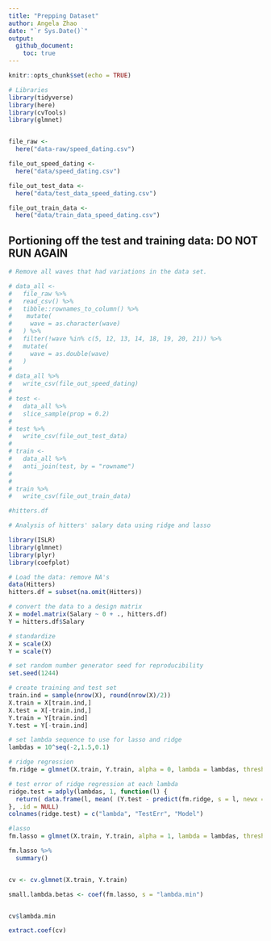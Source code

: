 ```yaml
---
title: "Prepping Dataset"
author: Angela Zhao
date: "`r Sys.Date()`"
output: 
  github_document:
    toc: true
---
```


```r
knitr::opts_chunk$set(echo = TRUE)
```

```r
# Libraries
library(tidyverse)
library(here)
library(cvTools)
library(glmnet)


file_raw <-
  here("data-raw/speed_dating.csv")

file_out_speed_dating <-
  here("data/speed_dating.csv")

file_out_test_data <-
  here("data/test_data_speed_dating.csv")

file_out_train_data <-
  here("data/train_data_speed_dating.csv")

```


## Portioning off the test and training data: DO NOT RUN AGAIN
```r

# Remove all waves that had variations in the data set. 

# data_all <-
#   file_raw %>%
#   read_csv() %>%
#   tibble::rownames_to_column() %>%
#    mutate(
#     wave = as.character(wave)
#   ) %>%
#   filter(!wave %in% c(5, 12, 13, 14, 18, 19, 20, 21)) %>%
#   mutate(
#     wave = as.double(wave)
#   )
# 
# data_all %>%
#   write_csv(file_out_speed_dating)
# 
# test <-
#   data_all %>%
#   slice_sample(prop = 0.2)
# 
# test %>%
#   write_csv(file_out_test_data)
# 
# train <-
#   data_all %>%
#   anti_join(test, by = "rowname")
# 
# 
# train %>%
#   write_csv(file_out_train_data)

#hitters.df
```

```r
# Analysis of hitters' salary data using ridge and lasso

library(ISLR)
library(glmnet)
library(plyr)
library(coefplot)

# Load the data: remove NA's
data(Hitters)
hitters.df = subset(na.omit(Hitters))

# convert the data to a design matrix
X = model.matrix(Salary ~ 0 + ., hitters.df)
Y = hitters.df$Salary

# standardize
X = scale(X)
Y = scale(Y)

# set random number generator seed for reproducibility
set.seed(1244)

# create training and test set
train.ind = sample(nrow(X), round(nrow(X)/2))
X.train = X[train.ind,]
X.test = X[-train.ind,]
Y.train = Y[train.ind]
Y.test = Y[-train.ind]

# set lambda sequence to use for lasso and ridge
lambdas = 10^seq(-2,1.5,0.1)

# ridge regression
fm.ridge = glmnet(X.train, Y.train, alpha = 0, lambda = lambdas, thresh = 1e-12)

# test error of ridge regression at each lambda
ridge.test = adply(lambdas, 1, function(l) {
  return( data.frame(l, mean( (Y.test - predict(fm.ridge, s = l, newx = X.test))^2 ), "Ridge" ))
}, .id = NULL)
colnames(ridge.test) = c("lambda", "TestErr", "Model")

#lasso
fm.lasso = glmnet(X.train, Y.train, alpha = 1, lambda = lambdas, thresh = 1e-12)

fm.lasso %>% 
  summary()


cv <- cv.glmnet(X.train, Y.train)

small.lambda.betas <- coef(fm.lasso, s = "lambda.min")


cv$lambda.min

extract.coef(cv)

```

